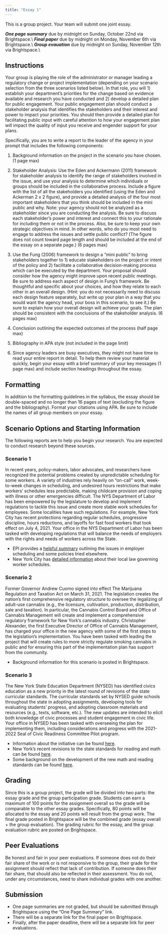 ```yaml
---
title: "Essay 1"
---
```


::: callout-important
This is a group project. Your team will submit one joint essay.
:::

:::{.callout-note}
**_One page summary_** due by midnight on Sunday, October 22nd via Brightspace.\\
**_Final paper_** due by midnight on Monday, November 6th via Brightspace.\\
**_Group evauation_** due by midnight on Sunday, November 12th via Brightspace.\\
:::

## Instructions

Your group is playing the role of the administrator or manager leading a regulatory change or project implementation (depending on your scenario selection from the three scenarios listed below). In that role, you will 1) establish your department's priorities for the change based on evidence available and research you have conducted and 2) develop a detailed plan for public engagement. Your public engagement plan should conduct a stakeholder analysis that identifies the stakeholders and their interest and power to impact your priorities. You should then provide a detailed plan for facilitating public input with careful attention to how your engagement plan will impact the quality of input you receive and engender support for your plans.

Specifically, you are to write a report to the leader of the agency in your prompt that includes the following components:

1. Background information on the project in the scenario you have chosen.  (1 page max)

2.	Stakeholder Analysis: Use the Eden and Ackermann (2011) framework for stakeholder analysis to identify the range of stakeholders involved in the issue, and use your analysis to determine which individuals or groups should be included in the collaborative process. Include a figure with the list of all the stakeholders you identified (using the Eden and Ackerman 2 x 2 figure), and provide a detailed analysis of the four most important stakeholders that you think should be included in the mini public and why. Note: your agency should not be analyzed as a stakeholder since you are conducting the analysis.  Be sure to discuss each stakeholder’s power and interest and connect this to your rationale for including them or not in the process. Also, be sure to keep your own strategic objectives in mind. In other words, who do you most need to engage to address the issues and settle public conflict? (The figure does not count toward page length and should be included at the end of the essay on a separate page.) (6 pages max)

3.	Use the Fung (2006) framework to design a “mini public” to bring stakeholders together to 1) educate stakeholders on the project or intent of the policy and 2) facilitate a collaborative decision-making process which can be executed by the department.  Your proposal should consider how the agency might improve upon recent public meetings.  Be sure to address each aspect of design in Fung’s framework. Be thoughtful and specific about your choices, and how they relate to each other in an overall design. (Hint: you do not necessarily need to discuss each design feature separately, but write up your plan in a way that you would want the agency head, your boss in this scenario, to see it.) Be sure to explain how your overall design will achieve your goals. The plan should be consistent with the conclusions of the stakeholder analysis. (6 pages max)

4.	Conclusion outlining the expected outcomes of the process (half page max)

5.	Bibliography in APA style (not included in the page limit)

6.	Since agency leaders are busy executives, they might not have time to read your entire report in detail.  To help them review your material quickly, begin your essay with a brief summary of your key messages (1 page max) and include section headings throughout the essay.

## Formatting

In addition to the formatting guidelines in the syllabus, the essay should be double-spaced and no longer than 16 pages of text (excluding the figure and the bibliography). Format your citations using APA. Be sure to include the names of all group members on your essay.

## Scenario Options and Starting Information

The following reports are to help you begin your research. You are expected to conduct research beyond these sources.

### Scenario 1

In recent years, policy-makers, labor advocates, and researchers have recognized the potential problems created by unpredictable scheduling for some workers. A variety of industries rely heavily on "on-call" work, week-to-week changes in scheduling, and undesired hours restrictions that make workers' schedules less predictable, making childcare provision and coping with illness or other emergencies difficult. The NYS Department of Labor has been empowered by the legislature to develop and implement regulations to tackle this issue and create more stable work schedules for employees. Some localities have such regulations. For example, New York City has recent protections regarding regular schedules, progressive discipline, hours reductions, and layoffs for fast food workers that took effect on July 4, 2021. Your office in the NYS Department of Labor has been tasked with developing regulations that will balance the needs of employers with the rights and needs of workers across the State.

-   EPI provides a [helpful summary](https://www.epi.org/publication/fair-workweek-laws-help-more-than-1-8-million-workers/) outlining the issues in employer scheduling and some policies tried elsewhere.
-   New York City has [detailed information](https://www1.nyc.gov/site/dca/workers/workersrights/fastfood-retail-workers.page) about their local law governing worker schedules.

### Scenario 2

Former Governor Andrew Cuomo signed into effect The Marijuana Regulation and Taxation Act on March 31, 2021. The legislation creates the nation's first comprehensive regulatory structure to oversee the legalizing of adult-use cannabis (e.g., the licensure, cultivation, production, distribution, sale and taxation). In particular, the Cannabis Control Board and Office of Cannabis Management will create and implement a comprehensive regulatory framework for New York's cannabis industry. Christopher Alexander, the first Executive Director of Office of Cannabis Management, has charged your office in the new agency with some of the first steps to the legislation's implementation. You have been tasked with leading the project that will create rules to more strictly regulate smoking cannabis in public and for ensuring this part of the implementation plan has support from the community.

-   Background information for this scenario is posted in Brightspace.

### Scenario 3

The New York State Education Department (NYSED) has identified civics education as a new priority in the latest round of revisions of the state curricular standards. The curricular standards set by NYSED guide schools throughout the state in adopting assignments, developing tools for evaluating students' progress, and adopting classroom materials and resources (e.g., texts, software, etc.). The new updates are intended to elicit both knowledge of civic processes and student engagement in civic life. Your office in NYSED has been tasked with overseeing the plan for implementing them, including considerations and progress with the 2021-2022 Seal of Civic Readiness Committee Pilot program.

-   Information about the initiative can be found [here](http://www.nysed.gov/curriculum-instruction/civic-readiness-initiative).
-   New York's recent revisions to the state standards for reading and math can be found [here](http://www.nysed.gov/next-generation-learning-standards).
-   Some background on the development of the new math and reading standards can be found [here](https://www.edweek.org/teaching-learning/new-york-has-rewritten-the-common-core-heres-what-you-need-to-know/2017/09).

## Grading

Since this is a group project, the grade will be divided into two parts: the essay grade and the group participation grade. Students can earn a maximum of 100 points for the assignment overall so the grade will be comparable to the other essay grades. Specifically, 80 points will be allocated to the essay and 20 points will result from the group work. The final grade posted in Brightspace will be the combined grade (essay overall + the group evaluation). The grading rubric for the essay, and the group evaluation rubric are posted on Brightspace.

::: callout-tip
## Peer Evaluations

Be honest and fair in your peer evaluations. If someone does not do their fair share of the work or is not responsive to the group, their grade for the assignment should reflect that lack of contribution. If someone does their fair share, that should also be reflected in their assessment. You do not, under any circumstances, need to share individual grades with one another.
:::

## Submission

-   One page summaries are not graded, but should be submitted through Brightspace using the "One Page Summary" link.
-   There will be a separate link for the final paper on Brightspace.
-   Finally, after the paper deadline, there will be a separate link for peer evaluations.
